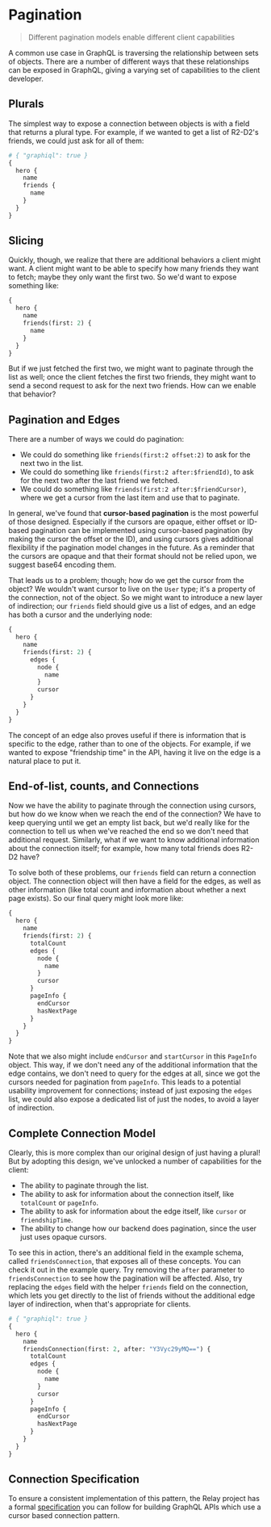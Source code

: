 # Pagination

> Different pagination models enable different client capabilities

A common use case in GraphQL is traversing the relationship between sets of objects. There are a number of different ways that these relationships can be exposed in GraphQL, giving a varying set of capabilities to the client developer.

## Plurals

The simplest way to expose a connection between objects is with a field that returns a plural type. For example, if we wanted to get a list of R2-D2's friends, we could just ask for all of them:

```graphql
# { "graphiql": true }
{
  hero {
    name
    friends {
      name
    }
  }
}
```

## Slicing

Quickly, though, we realize that there are additional behaviors a client might want. A client might want to be able to specify how many friends they want to fetch; maybe they only want the first two. So we'd want to expose something like:

```graphql
{
  hero {
    name
    friends(first: 2) {
      name
    }
  }
}
```

But if we just fetched the first two, we might want to paginate through the list as well; once the client fetches the first two friends, they might want to send a second request to ask for the next two friends. How can we enable that behavior?

## Pagination and Edges

There are a number of ways we could do pagination:

- We could do something like `friends(first:2 offset:2)` to ask for the next two in the list.
- We could do something like `friends(first:2 after:$friendId)`, to ask for the next two after the last friend we fetched.
- We could do something like `friends(first:2 after:$friendCursor)`, where we get a cursor from the last item and use that to paginate.

In general, we've found that **cursor-based pagination** is the most powerful of those designed. Especially if the cursors are opaque, either offset or ID-based pagination can be implemented using cursor-based pagination (by making the cursor the offset or the ID), and using cursors gives additional flexibility if the pagination model changes in the future. As a reminder that the cursors are opaque and that their format should not be relied upon, we suggest base64 encoding them.

That leads us to a problem; though; how do we get the cursor from the object? We wouldn't want cursor to live on the `User` type; it's a property of the connection, not of the object. So we might want to introduce a new layer of indirection; our `friends` field should give us a list of edges, and an edge has both a cursor and the underlying node:

```graphql
{
  hero {
    name
    friends(first: 2) {
      edges {
        node {
          name
        }
        cursor
      }
    }
  }
}
```

The concept of an edge also proves useful if there is information that is specific to the edge, rather than to one of the objects. For example, if we wanted to expose "friendship time" in the API, having it live on the edge is a natural place to put it.

## End-of-list, counts, and Connections

Now we have the ability to paginate through the connection using cursors, but how do we know when we reach the end of the connection? We have to keep querying until we get an empty list back, but we'd really like for the connection to tell us when we've reached the end so we don't need that additional request. Similarly, what if we want to know additional information about the connection itself; for example, how many total friends does R2-D2 have?

To solve both of these problems, our `friends` field can return a connection object. The connection object will then have a field for the edges, as well as other information (like total count and information about whether a next page exists). So our final query might look more like:

```graphql
{
  hero {
    name
    friends(first: 2) {
      totalCount
      edges {
        node {
          name
        }
        cursor
      }
      pageInfo {
        endCursor
        hasNextPage
      }
    }
  }
}
```

Note that we also might include `endCursor` and `startCursor` in this `PageInfo` object. This way, if we don't need any of the additional information that the edge contains, we don't need to query for the edges at all, since we got the cursors needed for pagination from `pageInfo`. This leads to a potential usability improvement for connections; instead of just exposing the `edges` list, we could also expose a dedicated list of just the nodes, to avoid a layer of indirection.

## Complete Connection Model

Clearly, this is more complex than our original design of just having a plural! But by adopting this design, we've unlocked a number of capabilities for the client:

- The ability to paginate through the list.
- The ability to ask for information about the connection itself, like `totalCount` or `pageInfo`.
- The ability to ask for information about the edge itself, like `cursor` or `friendshipTime`.
- The ability to change how our backend does pagination, since the user just uses opaque cursors.

To see this in action, there's an additional field in the example schema, called `friendsConnection`, that exposes all of these concepts. You can check it out in the example query. Try removing the `after` parameter to `friendsConnection` to see how the pagination will be affected. Also, try replacing the `edges` field with the helper `friends` field on the connection, which lets you get directly to the list of friends without the additional edge layer of indirection, when that's appropriate for clients.

```graphql
# { "graphiql": true }
{
  hero {
    name
    friendsConnection(first: 2, after: "Y3Vyc29yMQ==") {
      totalCount
      edges {
        node {
          name
        }
        cursor
      }
      pageInfo {
        endCursor
        hasNextPage
      }
    }
  }
}
```

## Connection Specification

To ensure a consistent implementation of this pattern, the Relay project has a formal [specification](https://facebook.github.io/relay/graphql/connections.htm) you can follow for building GraphQL APIs which use a cursor based connection pattern.
